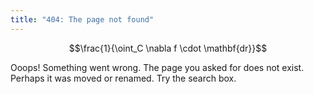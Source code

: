 ```yaml
---
title: "404: The page not found"
---
```


$$\frac{1}{\oint_C \nabla f \cdot \mathbf{dr}}$$

<p style="align: center">Ooops!  Something went wrong.  The page you asked for does not exist. Perhaps
it was moved or renamed. Try the search box.</p>

